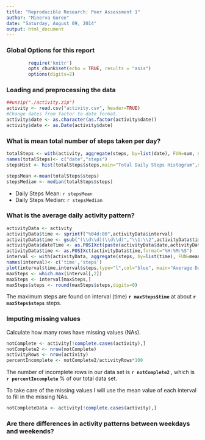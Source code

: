 ```yaml
---
title: "Reproducible Research: Peer Assessment 1"
author: "Minerva Goree"
date: "Saturday, August 09, 2014"
output: html_document
---
```

### Global Options for this report
```r
        require('knitr')
        opts_chunk$set(echo = TRUE, results = "asis")
        options(digits=2)
```

### Loading and preprocessing the data
```r
##unzip("./activity.zip")
activity <- read.csv("activity.csv", header=TRUE)
#Change dates from factor to date format.
activity$date <- as.character(as.factor(activity$date))
activity$date <- as.Date(activity$date)
```

### What is mean total number of steps taken per day?
```r
totalSteps <- with(activity, aggregate(steps, by=list(date), FUN=sum, na.rm=TRUE))
names(totalSteps)<- c("date","steps")
stepsHist <- hist(totalSteps$steps,main="Total Daily Steps Histogram",xlab="Total Daily Steps", col="blue",ylim=c(0,20),breaks=10)

stepsMean <-mean(totalSteps$steps)
stepsMedian <- median(totalSteps$steps)
```


- Daily Steps Mean: `r stepsMean`
- Daily Steps Median: `r stepsMedian`

### What is the average daily activity pattern?
```r
activityData <- activity
activityData$time <- sprintf("%04d:00",activityData$interval)
activityData$time <- gsub("(\\d\\d)(\\d\\d)","\\1:\\2",activityData$time)
activityData$dateTime <- as.POSIXct(paste(activityData$date,activityData$time),format="%Y-%m-%d %H:%M:%S")
activityData$time <- as.POSIXct(activityData$time,format="%H:%M:%S")
interval <- with(activityData, aggregate(steps, by=list(time), FUN=mean, na.rm=TRUE))
names(interval)<- c('time','steps')
plot(interval$time,interval$steps,type="l",col="blue", main="Average Daily Steps per 5 Minute Interval", xlab="Daily Interval by Hour",ylab="Steps")
maxSteps <- which.max(interval[,2])
maxSteps <- interval[maxSteps,]
maxSteps$steps <- round(maxSteps$steps,digits=0)

```
The maximum steps are found on interval (time) **`r maxSteps$time `** at about **`r maxSteps$steps`** steps.

### Imputing missing values
Calculate how many rows have missing values (NAs).

```r
notComplete <- activity[!complete.cases(activity),]
notComplete2 <- nrow(notComplete)
activityRows <- nrow(activity)
percentIncomplete <- notComplete2/activityRows*100
```
The number of incomplete rows in our data set is **`r notComplete2 ` **, which is **`r percentIncomplete` **% of our total data set.

To take care of the missing values I will use the mean value of each interval to fill in the missing NAs.  
```r
notCompleteData <- activity[!complete.cases(activity),]

```

### Are there differences in activity patterns between weekdays and weekends?
